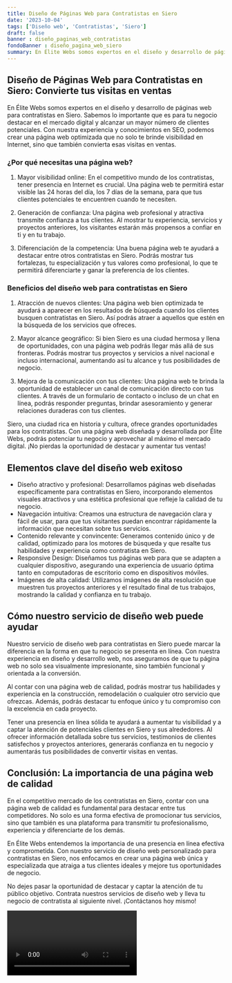 ```yaml
---
title: Diseño de Páginas Web para Contratistas en Siero
date: '2023-10-04'
tags: ['Diseño web', 'Contratistas', 'Siero']
draft: false
banner : diseño_paginas_web_contratistas
fondoBanner : diseño_pagina_web_siero
summary: En Élite Webs somos expertos en el diseño y desarrollo de páginas web para contratistas en Siero. Sabemos lo importante que es para tu negocio destacar en el mercado digital y alcanzar un mayor número de clientes potenciales. Con nuestra experiencia y conocimientos en SEO, podemos crear una página web optimizada que no solo te brinde visibilidad en Internet, sino que también convierta esas visitas en ventas.
---
```


## Diseño de Páginas Web para Contratistas en Siero: Convierte tus visitas en ventas

En Élite Webs somos expertos en el diseño y desarrollo de páginas web para contratistas en Siero. Sabemos lo importante que es para tu negocio destacar en el mercado digital y alcanzar un mayor número de clientes potenciales. Con nuestra experiencia y conocimientos en SEO, podemos crear una página web optimizada que no solo te brinde visibilidad en Internet, sino que también convierta esas visitas en ventas.

### ¿Por qué necesitas una página web?

1. Mayor visibilidad online: En el competitivo mundo de los contratistas, tener presencia en Internet es crucial. Una página web te permitirá estar visible las 24 horas del día, los 7 días de la semana, para que tus clientes potenciales te encuentren cuando te necesiten.

2. Generación de confianza: Una página web profesional y atractiva transmite confianza a tus clientes. Al mostrar tu experiencia, servicios y proyectos anteriores, los visitantes estarán más propensos a confiar en ti y en tu trabajo.

3. Diferenciación de la competencia: Una buena página web te ayudará a destacar entre otros contratistas en Siero. Podrás mostrar tus fortalezas, tu especialización y tus valores como profesional, lo que te permitirá diferenciarte y ganar la preferencia de los clientes.

### Beneficios del diseño web para contratistas en Siero

1. Atracción de nuevos clientes: Una página web bien optimizada te ayudará a aparecer en los resultados de búsqueda cuando los clientes busquen contratistas en Siero. Así podrás atraer a aquellos que estén en la búsqueda de los servicios que ofreces.

2. Mayor alcance geográfico: Si bien Siero es una ciudad hermosa y llena de oportunidades, con una página web podrás llegar más allá de sus fronteras. Podrás mostrar tus proyectos y servicios a nivel nacional e incluso internacional, aumentando así tu alcance y tus posibilidades de negocio.

3. Mejora de la comunicación con tus clientes: Una página web te brinda la oportunidad de establecer un canal de comunicación directo con tus clientes. A través de un formulario de contacto o incluso de un chat en línea, podrás responder preguntas, brindar asesoramiento y generar relaciones duraderas con tus clientes.

Siero, una ciudad rica en historia y cultura, ofrece grandes oportunidades para los contratistas. Con una página web diseñada y desarrollada por Élite Webs, podrás potenciar tu negocio y aprovechar al máximo el mercado digital. ¡No pierdas la oportunidad de destacar y aumentar tus ventas!

<GifSeo />

<Cta />

## Elementos clave del diseño web exitoso

- Diseño atractivo y profesional: Desarrollamos páginas web diseñadas específicamente para contratistas en Siero, incorporando elementos visuales atractivos y una estética profesional que refleje la calidad de tu negocio.
- Navegación intuitiva: Creamos una estructura de navegación clara y fácil de usar, para que tus visitantes puedan encontrar rápidamente la información que necesitan sobre tus servicios.
- Contenido relevante y convincente: Generamos contenido único y de calidad, optimizado para los motores de búsqueda y que resalte tus habilidades y experiencia como contratista en Siero.
- Responsive Design: Diseñamos tus páginas web para que se adapten a cualquier dispositivo, asegurando una experiencia de usuario óptima tanto en computadoras de escritorio como en dispositivos móviles.
- Imágenes de alta calidad: Utilizamos imágenes de alta resolución que muestren tus proyectos anteriores y el resultado final de tus trabajos, mostrando la calidad y confianza en tu trabajo.

## Cómo nuestro servicio de diseño web puede ayudar

Nuestro servicio de diseño web para contratistas en Siero puede marcar la diferencia en la forma en que tu negocio se presenta en línea. Con nuestra experiencia en diseño y desarrollo web, nos aseguramos de que tu página web no solo sea visualmente impresionante, sino también funcional y orientada a la conversión.

Al contar con una página web de calidad, podrás mostrar tus habilidades y experiencia en la construcción, remodelación o cualquier otro servicio que ofrezcas. Además, podrás destacar tu enfoque único y tu compromiso con la excelencia en cada proyecto.

Tener una presencia en línea sólida te ayudará a aumentar tu visibilidad y a captar la atención de potenciales clientes en Siero y sus alrededores. Al ofrecer información detallada sobre tus servicios, testimonios de clientes satisfechos y proyectos anteriores, generarás confianza en tu negocio y aumentarás tus posibilidades de convertir visitas en ventas.

## Conclusión: La importancia de una página web de calidad

En el competitivo mercado de los contratistas en Siero, contar con una página web de calidad es fundamental para destacar entre tus competidores. No solo es una forma efectiva de promocionar tus servicios, sino que también es una plataforma para transmitir tu profesionalismo, experiencia y diferenciarte de los demás.

En Élite Webs entendemos la importancia de una presencia en línea efectiva y comprometida. Con nuestro servicio de diseño web personalizado para contratistas en Siero, nos enfocamos en crear una página web única y especializada que atraiga a tus clientes ideales y mejore tus oportunidades de negocio.

No dejes pasar la oportunidad de destacar y captar la atención de tu público objetivo. Contrata nuestros servicios de diseño web y lleva tu negocio de contratista al siguiente nivel. ¡Contáctanos hoy mismo!

<Video />

<CtaBot job='Contratistas' city='Siero'/>

<Gmaps query='Siero+españa+maps' />